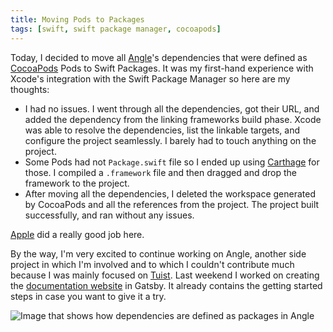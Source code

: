 ```yaml
---
title: Moving Pods to Packages
tags: [swift, swift package manager, cocoapods]
---
```


Today,
I decided to move all [Angle](https://angle.dev)'s dependencies that were defined as [CocoaPods](https://cocoapods.org) Pods to Swift Packages.
It was my first-hand experience with Xcode's integration with the Swift Package Manager so here are my thoughts:

- I had no issues. I went through all the dependencies, got their URL, and added the dependency from the linking frameworks build phase. Xcode was able to resolve the dependencies, list the linkable targets, and configure the project seamlessly. I barely had to touch anything on the project.
- Some Pods had not `Package.swift` file so I ended up using [Carthage](https://github.com/carthage) for those. I compiled a `.framework` file and then dragged and drop the framework to the project.
- After moving all the dependencies, I deleted the workspace generated by CocoaPods and all the references from the project. The project built successfully, and ran without any issues.

[Apple](https://apple.com) did a really good job here.

By the way,
I'm very excited to continue working on Angle,
another side project in which I'm involved and to which I couldn't contribute much because I was mainly focused on [Tuist](https://tuist.io).
Last weekend I worked on creating the [documentation website](https://angle.dev/documentation) in Gatsby.
It already contains the getting started steps in case you want to give it a try.

![Image that shows how dependencies are defined as packages in Angle](images/xcode-swift-packages.png)
